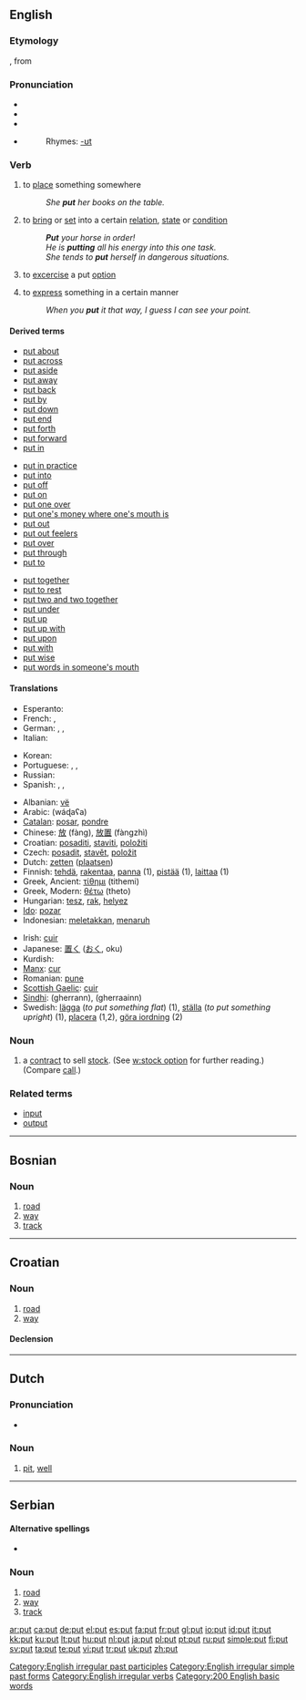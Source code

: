 {{see|puţ}}
{{wikipedia}}
==English==

{{rank|nothing|God|three|164|put|once|new|years}}

===Etymology===
{{ME.}} {{term|putte|lang=enm}}, from {{OE.}} {{term|putian|pūtian|push, place, thrust}}

===Pronunciation===
*{{enPR|/poo͝t/}}
*{{IPA|/pʊt/}}
*{{SAMPA|/pUt/}}
*{{audio|en-us-put.ogg|Audio (US)}}
*:Rhymes: [[Rhymes:English:-ʊt|-ʊt]]

===Verb===
{{en-verb|puts|putting|put}}

# to [[place]] something somewhere
#:''She '''put''' her books on the table.''
# to [[bring]] or [[set]] into a certain [[relation]], [[state]] or [[condition]]
#:'''''Put''' your horse in order!''
#:''He is '''putting''' all his energy into this one task.''
#:''She tends to '''put''' herself in dangerous situations.''
# {{context|stock market}} to [[excercise]] a put [[option]]
# to [[express]] something in a certain manner
#:''When you '''put''' it that way, I guess I can see your point.''

====Derived terms====
{{rel-top3|Derived terms}}
*[[put about]]
*[[put across]]
*[[put aside]]
*[[put away]]
*[[put back]]
*[[put by]]
*[[put down]]
*[[put end]]
*[[put forth]]
*[[put forward]]
*[[put in]]
{{rel-mid3}}
*[[put in practice]]
*[[put into]]
*[[put off]]
*[[put on]]
*[[put one over]]
*[[put one's money where one's mouth is]]
*[[put out]]
*[[put out feelers]]
*[[put over]]
*[[put through]]
*[[put to]]
{{rel-mid3}}
*[[put together]]
*[[put to rest]]
*[[put two and two together]]
*[[put under]]
*[[put up]]
*[[put up with]]
*[[put upon]]
*[[put with]]
*[[put wise]]
*[[put words in someone's mouth]]
{{rel-bottom}}

====Translations====
{{trans-top|to place something somewhere}}
*Esperanto: {{t|eo|meti}}
*French: {{t|fr|placer}}, {{t|fr|mettre}}
*German: {{t|de|setzen}}, {{t|de|stellen}}, {{t|de|legen}}
*Italian: {{t|it|mettere}}
{{trans-mid}}
*Korean: {{t|ko|sc=Hang|두다|tr=duda}}
*Portuguese: {{t|pt|pôr}}, {{t|pt|colocar}}, {{t|pt|botar}}
*Russian: {{t|ru|sc=Cyrl|класть|tr=klast’}}
*Spanish: {{t|es|poner}}, {{t|es|colocar}}, {{t|es|situar}}
{{trans-bottom}}

{{trans-top|to bring or set into a certain relation, state or condition}}
{{trans-mid}}
{{trans-bottom}}

{{trans-top|stock market, to excercise a put option}}
{{trans-mid}}
{{trans-bottom}}

{{trans-top|to express something in a certain manner}}
{{trans-mid}}
{{trans-bottom}}

{{ttbc-top}}
*Albanian: [[vë]]
*Arabic: {{ARchar|[[وضع]]}} (wáɖaʕa)
*[[Catalan]]: [[posar]], [[pondre]]
*Chinese: [[放]] (fàng), [[放置]] (fàngzhì)
*Croatian: [[posaditi]], [[staviti]], [[položiti]]
*Czech: [[posadit]], [[stavět]], [[položit]]
*Dutch: [[zetten]] ([[plaatsen]])
*Finnish: [[tehdä]], [[rakentaa]], [[panna#Finnish|panna]] (1), [[pistää]] (1), [[laittaa]] (1)
*Greek, Ancient: [[τίθημι]]  (tithemi)
*Greek, Modern: [[θέτω]]  (theto)
*Hungarian: [[tesz]], [[rak]], [[helyez]]
*[[Ido]]: [[pozar]]
*Indonesian: [[letak|meletakkan]], [[taruh|menaruh]]
{{ttbc-mid}}
*Irish: [[cuir]]
*Japanese: [[置く]] ([[おく]], oku)
*Kurdish: {{KUchar|[[دانان]]}}
*[[Manx]]: [[cur#Manx|cur]]
*Romanian: [[pune]]
*[[Scottish Gaelic]]: [[cuir]]
*[[Sindhi]]: {{SDchar|[[گھيڙڻ]]}} (gherrann), {{SDchar|[[گھيڙائِڻ]]}} (gherraainn)
*Swedish: [[lägga]] (''to put something flat'') (1), [[ställa]] (''to put something upright'') (1), [[placera]] (1,2), [[göra iordning]] (2)
{{ttbc-bottom}}

===Noun===
{{en-noun}}

# a [[contract]] to sell [[stock]]. (See [[w:stock option]] for further reading.) (Compare [[call]].)

===Related terms===
*[[input]]
*[[output]]

[[Category:English irregular past participles]]
[[Category:English irregular simple past forms]]
[[Category:English irregular verbs]]
[[Category:200 English basic words]]

----

==Bosnian==

===Noun===
{{infl|bs|noun|gender=m|plural|putevi}}

# [[road]]
# [[way]]
# [[track]]

----

==Croatian==

===Noun===
{{hr-noun|g=m|putovi}}

# [[road]]
# [[way]]

====Declension====
{{hr-decl-noun-a-in-mono}}

----

==Dutch==

===Pronunciation===
*{{IPA|lang=nl|/'pɵt/}}

===Noun===
{{infl|nl|noun}}

# [[pit]], [[well]]

----

==Serbian==

====Alternative spellings====
* {{qualifier|Serbian Cyrillic}} {{onym|sc=Cyrl|пут|lang=sr|tr=put}}

===Noun===
{{infl|sr|noun|gender=m|plural|putevi}}

# [[road]]
# [[way]]
# [[track]]

[[ar:put]]
[[ca:put]]
[[de:put]]
[[el:put]]
[[es:put]]
[[fa:put]]
[[fr:put]]
[[gl:put]]
[[io:put]]
[[id:put]]
[[it:put]]
[[kk:put]]
[[ku:put]]
[[lt:put]]
[[hu:put]]
[[nl:put]]
[[ja:put]]
[[pl:put]]
[[pt:put]]
[[ru:put]]
[[simple:put]]
[[fi:put]]
[[sv:put]]
[[ta:put]]
[[te:put]]
[[vi:put]]
[[tr:put]]
[[uk:put]]
[[zh:put]]